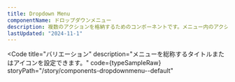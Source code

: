 ```yaml
---
title: Dropdown Menu
componentName: ドロップダウンメニュー
description: 複数のアクションを格納するためのコンポーネントです。メニュー内のアクションは、クリック時にイベントをトリガーします。アクションではなく、選択肢を表示する場合は、Selectを使用してください。
lastUpdated: "2024-11-1"
---
```



<Code
  title="バリエーション"
  description="メニューを総称するタイトルまたはアイコンを設定できます。"
  code={typeSampleRaw}
  storyPath="/story/components-dropdownmenu--default"
>
  <TypeSample client:load />
</Code>
